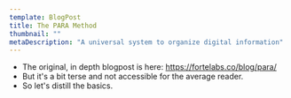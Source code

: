 ```yaml
---
template: BlogPost
title: The PARA Method
thumbnail: ""
metaDescription: "A universal system to organize digital information"
---
```


- The original, in depth blogpost is here: https://fortelabs.co/blog/para/
- But it's a bit terse and not accessible for the average reader.
- So let's distill the basics.
